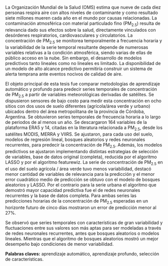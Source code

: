 \par La Organización Mundial de la Salud (OMS) estima que nueve de cada diez personas respira aire con altos niveles de contaminante y como resultado siete millones mueren cada año en el mundo por causas relacionadas. La contaminación atmosférica con material particulado fino (PM~2.5~) resulta de relevancia dado sus efectos sobre la salud, directamente vinculados con desórdenes respiratorios, cardiovasculares y circulatorios. La concentración de PM~2.5~ se monitorea temporalmente a frecuencia horaria y la variabilidad de la serie temporal resultante depende de numerosas variables relativas a la condición atmosférica, siendo varias de ellas de público acceso en la nube. Sin embargo, el desarrollo de modelos predictivos tanto lineales como no lineales es limitado. La disponibilidad de un modelo de alto alcance predictivo permitiría construir un sistema de alerta temprana ante eventos nocivos de calidad de aire.

\par El objeto principal de esta tesis fue comparar metodologías de aprendizaje automático y profundo para predecir series temporales de concentración de PM~2.5~ a partir de variables meteorológicas derivadas de satélites. Se dispusieron sensores de bajo costo para medir esta concentración en ocho sitios con dos usos de suelo diferentes (agrícola/área verde y urbano) ubicados dentro del área metropolitana de la provincia de Córdoba, Argentina. Se obtuvieron series temporales de frecuencia horaria a lo largo de periodos de al menos un año. Se descargaron 164 variables de la plataforma ERA5 y 14, citadas en la literatura relacionada a PM~2.5~, desde los satélites MODIS, MERRA y VIIRS. Se ajustaron, para cada uso del suelo, modelos de regresión lineal, bosques aleatorios y redes neuronales recurrentes, para predecir la concentración de PM~2.5~. Además, los modelos predictivos se ajustaron implementando distintas estrategias de selección de variables, base de datos original (completa), reducida por el algoritmo LASSO y por el algoritmo featurewiz. La serie de concentración de PM~2.5~ en el uso del suelo agrícola / área verde tuvo menos variabilidad, destacó menor cantidad de variables de relevancia para la predicción y el menor error cuadrático medio de predicción se obtuvo con el modelo de bosques aleatorios y LASSO. Por el contrario para la serie urbana el algoritmo que demostró mayor capacidad predictiva fue el de redes neuronales recurrentes y la base de datos completa. Para ambas series las predicciones horarias de la concentración de PM~2.5~ esperadas en un horizonte futuro de cinco días mostraron un error de predicción menor al 27%. 

\par Se observó que series temporales con características de gran variabilidad y fluctuaciones entre sus valores son más aptas para ser modeladas a través de redes neuronales recurrentes, antes que bosques aleatorios o modelos lineales. Mientras que el algoritmo de bosques aleatorios mostró un mejor desempeño bajo condiciones de menor variabilidad. 

**Palabras claves:** aprendizaje automático, aprendizaje profundo, selección de características. 
